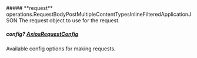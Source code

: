 
<Collapsible>
    ##### **request** operations.RequestBodyPostMultipleContentTypesInlineFilteredApplicationJSON
    The request object to use for the request.
    <Collapsible.Break/>
    <RequestBodyPostMultipleContentTypesInlineFilteredApplicationJSON/>
</Collapsible>

##### **config?** [AxiosRequestConfig](https://axios-http.com/docs/req_config)
Available config options for making requests.

